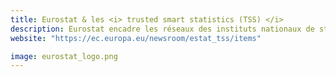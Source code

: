 ```yaml
---
title: Eurostat & les <i> trusted smart statistics (TSS) </i> 
description: Eurostat encadre les réseaux des instituts nationaux de statistiques et les travaux européens autour de l'exploration de nouvelles sources de données et des nouveaux outils de datascience pour la statistique officielle
website: "https://ec.europa.eu/newsroom/estat_tss/items"

image: eurostat_logo.png
---
```



